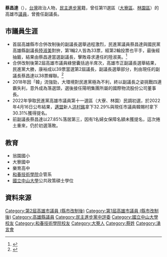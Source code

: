 {{Infobox Officeholder
| name = 蔡昌達
| image = 
| imagesize = 
| office = {{KCC}}第1-2屆副議長
| term_start = 2010年12月25日
| term_end = 2018年12月24日
| predecessor = 首任
| successor =   [[陸淑美|陸淑美]]
| constituency2 =  第11選區（[[大寮區|大寮]]、[[林園區|林園]]）
| sex = 男
| birth_date = {{birth_date_and_age|1970|5|29}}
| birth_place = {{ROC}}[[臺灣省|臺灣省]][[高雄市|高雄市]]
| Native place = [[高雄市|高雄市]]
| nationality = {{ROC}}
| party = {{Dpp}}
| educate =
*翁園國小
*大寮國中
*樂育高中
*[[和春技術學院|和春技術學院]]企管系
*[[國立中山大學|國立中山大學]]公共政策碩士學位
| past =
*高雄縣大寮鄉第十七屆鄉民代表<br>{{Color|blue|(2002年-2006年)}}
*高雄縣議會第十六屆議員<br>{{Color|blue|(2006年～2010年)}}
*高雄市議會第一屆議員、副議長<br>{{Color|blue|(2010年-2014年)}}
*高雄市議會第二屆議員、副議長<br>{{Color|blue|(2014年-2018年)}}
*民進黨中央黨部評議委員<br>{{Color|blue|(2018年-2020年)}}
*高雄市體育會棒球委員會主任委員
*民進黨中央黨部執行委員
}}

'''蔡昌達'''（{{bd|1970年|5月29日|||}}），[[台灣|台灣]]政治人物，[[民主進步黨|民主進步黨]]籍，曾任第11選區（[[大寮區|大寮區]]、[[林園區|林園區]]）的高雄市[[議員|議員]]，曾擔任副議長。<br><span style="">

== 市議員生涯 ==
*首屆高雄縣市合併改制後的副議長選舉過程激烈，民進黨議員蔡昌達與國民黨高雄縣副議長[[陸淑美|陸淑美]]對拚，第1輪2人皆為33票，經第2輪投票也平手，最後經抽籤，結果由蔡昌達當選副議長，擊敗尋求連任的陸淑美。<ref>{{Cite web |url=http://news.ltn.com.tw/news/politics/breakingnews/446639 |title=高市副議長2輪投票皆平手　蔡昌達抽籤當選 |accessdate=2016-04-14 |archive-date=2016-04-24 |archive-url=https://web.archive.org/web/20160424024519/http://news.ltn.com.tw/news/politics/breakingnews/446639 |dead-url=no }}</ref><br><span style="">
*合併改制後第2屆高雄市議員綠營囊括過半席次，高雄市正副議長選舉結果，民進黨大勝，康裕成以39票當選第2屆議長，副議長選舉部分，則由現任的副議長蔡昌達以38票蟬聯。<ref>{{Cite web |url=http://www.myaena.net/newspaper.php?nn_id=55&news_id=11704 |title=高雄市正副議長康裕成、蔡昌達當選 |accessdate=2016-04-14 |archive-date=2016-05-05 |archive-url=https://web.archive.org/web/20160505210700/http://www.myaena.net/newspaper.php?nn_id=55&news_id=11704 |dead-url=no }}</ref><br><span style="">
*2018年因「韓」流強勁，大環境對民進黨極為不利，終以副議長之姿挑戰四連霸失利，意外成為落選頭，選後接任陽明集團所屬的國際物流股份公司董事長。
*2022年爭取民進黨高雄市議員第十一選區（大寮、林園）民調初選，於2022年4月16日公布結果，[[邁盟|邁盟]]新人[[洪村銘|洪村銘]]拿下32.29%與現任市議員韓賜村拿下30.31%獲得提名。
*前副議長蔡昌達以27.85%落居第三，因有1名婦女保障名額未獲提名，這次捲土重來，仍於初選落敗。

== 教育 ==
*翁園國小
*大寮國中
*樂育高中
*[[和春技術學院|和春技術學院]]企管系
*[[國立中山大學|國立中山大學]]公共政策碩士學位

== 資料來源 ==
<references />

{{第2屆高雄市議員}}
{{第1屆高雄市議員}}
[[Category:第2屆高雄市議員_(縣市改制後)|Category:第2屆高雄市議員 (縣市改制後)]]
[[Category:第1屆高雄市議員_(縣市改制後)|Category:第1屆高雄市議員 (縣市改制後)]]
[[Category:高雄縣議員|Category:高雄縣議員]]
[[Category:民主進步黨中評委|Category:民主進步黨中評委]]
[[Category:國立中山大學校友|Category:國立中山大學校友]]
[[Category:和春技術學院校友|Category:和春技術學院校友]]
[[Category:大寮人|Category:大寮人]]
[[Category:蔡姓|Category:蔡姓]]
[[Category:湧言會|Category:湧言會]]